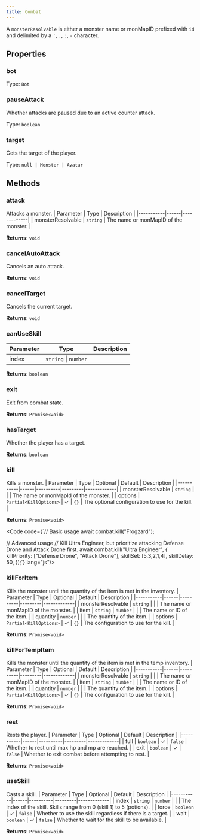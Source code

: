 ```yaml
---
title: Combat
---
```



A `monsterResolvable` is either a monster name or monMapID prefixed with `id` and delimited by a `'`, `.`, `:`, `-` character.


## Properties
### bot

Type: `Bot`

### pauseAttack
Whether attacks are paused due to an active counter attack.

Type: `boolean`

### target <Badge text="Getter" size="small" />	
Gets the target of the player.

Type: `null | Monster | Avatar`

## Methods

### attack
Attacks a monster.
| Parameter | Type | Description |
|-----------|------|-------------|
| monsterResolvable | `string` | The name or monMapID of the monster. |

**Returns**: `void`

### cancelAutoAttack
Cancels an auto attack.

**Returns**: `void`

### cancelTarget
Cancels the current target.

**Returns**: `void`

### canUseSkill
| Parameter | Type | Description |
|-----------|------|-------------|
| index | `string` \| `number` |  |

**Returns**: `boolean`

### exit
Exit from combat state.

**Returns**: `Promise<void>`

### hasTarget
Whether the player has a target.

**Returns**: `boolean`

### kill
Kills a monster.
| Parameter | Type | Optional | Default | Description |
|-----------|------|----------|---------|-------------|
| monsterResolvable | `string` |  |  | The name or monMapId of the monster. |
| options | `Partial<KillOptions>` | ✓ | `{}` | The optional configuration to use for the kill. |

**Returns**: `Promise<void>`


<Code code={`// Basic usage
await combat.kill("Frogzard");

// Advanced usage
// Kill Ultra Engineer, but prioritize attacking Defense Drone and Attack Drone first.
await combat.kill("Ultra Engineer", {
    killPriority: ["Defense Drone", "Attack Drone"],
    skillSet: [5,3,2,1,4],
    skillDelay: 50,
});`} lang="js"/>
### killForItem
Kills the monster until the quantity of the item is met in the inventory.
| Parameter | Type | Optional | Default | Description |
|-----------|------|----------|---------|-------------|
| monsterResolvable | `string` |  |  | The name or monMapID of the monster. |
| item | `string` \| `number` |  |  | The name or ID of the item. |
| quantity | `number` |  |  | The quantity of the item. |
| options | `Partial<KillOptions>` | ✓ | `{}` | The configuration to use for the kill. |

**Returns**: `Promise<void>`

### killForTempItem
Kills the monster until the quantity of the item is met in the temp inventory.
| Parameter | Type | Optional | Default | Description |
|-----------|------|----------|---------|-------------|
| monsterResolvable | `string` |  |  | The name or monMapID of the monster. |
| item | `string` \| `number` |  |  | The name or ID of the item. |
| quantity | `number` |  |  | The quantity of the item. |
| options | `Partial<KillOptions>` | ✓ | `{}` | The configuration to use for the kill. |

**Returns**: `Promise<void>`

### rest
Rests the player.
| Parameter | Type | Optional | Default | Description |
|-----------|------|----------|---------|-------------|
| full | `boolean` | ✓ | `false` | Whether to rest until max hp and mp are reached. |
| exit | `boolean` | ✓ | `false` | Whether to exit combat before attempting to rest. |

**Returns**: `Promise<void>`

### useSkill
Casts a skill.
| Parameter | Type | Optional | Default | Description |
|-----------|------|----------|---------|-------------|
| index | `string` \| `number` |  |  | The index of the skill. Skills range from 0 (skill 1) to 5 (potions). |
| force | `boolean` | ✓ | `false` | Whether to use the skill regardless if there is a target. |
| wait | `boolean` | ✓ | `false` | Whether to wait for the skill to be available. |

**Returns**: `Promise<void>`
